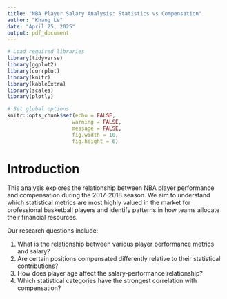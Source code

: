 ```yaml
---
title: "NBA Player Salary Analysis: Statistics vs Compensation"
author: "Khang Le"
date: "April 25, 2025"
output: pdf_document
---
```


```r

# Load required libraries
library(tidyverse)
library(ggplot2)
library(corrplot)
library(knitr)
library(kableExtra)
library(scales)
library(plotly)

# Set global options
knitr::opts_chunk$set(echo = FALSE, 
                     warning = FALSE, 
                     message = FALSE,
                     fig.width = 10, 
                     fig.height = 6)
```

# Introduction

This analysis explores the relationship between NBA player performance and compensation during the 2017-2018 season. We aim to understand which statistical metrics are most highly valued in the market for professional basketball players and identify patterns in how teams allocate their financial resources.

Our research questions include:

1.  What is the relationship between various player performance metrics and salary?
2.  Are certain positions compensated differently relative to their statistical contributions?
3.  How does player age affect the salary-performance relationship?
4.  Which statistical categories have the strongest correlation with compensation?

